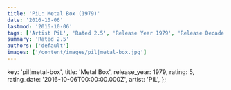```yaml
---
title: 'PiL: Metal Box (1979)'
date: '2016-10-06'
lastmod: '2016-10-06'
tags: ['Artist PiL', 'Rated 2.5', 'Release Year 1979', 'Release Decade 1970']
summary: 'Rated 2.5'
authors: ['default']
images: ['/content/images/pil|metal-box.jpg']
---
```


  key: 'pil|metal-box',
  title: 'Metal Box',
  release_year: 1979,
  rating: 5,
  rating_date: '2016-10-06T00:00:00.000Z',
  artist: 'PiL',
};

<MusicRating data={data} />
